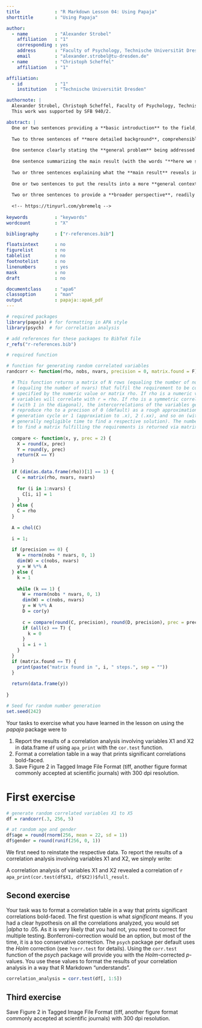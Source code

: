 ```yaml
---
title             : "R Markdown Lesson 04: Using Papaja"
shorttitle        : "Using Papaja"

author: 
  - name          : "Alexander Strobel"
    affiliation   : "1"
    corresponding : yes
    address       : "Faculty of Psychology, Technische Universität Dresden, 01062 Dresden, Germany"
    email         : "alexander.strobel@tu-dresden.de"
  - name          : "Christoph Scheffel"
    affiliation   : "1"

affiliation:
  - id            : "1"
    institution   : "Technische Universität Dresden"

authornote: |
  Alexander Strobel, Christoph Scheffel, Faculty of Psychology, Technische Universität Dresden, 01062 Dresden, Germany; 
  This work was supported by SFB 940/2. 

abstract: |
  One or two sentences providing a **basic introduction** to the field,  comprehensible to a scientist in any discipline.
  
  Two to three sentences of **more detailed background**, comprehensible  to scientists in related disciplines.
  
  One sentence clearly stating the **general problem** being addressed by  this particular study.
  
  One sentence summarizing the main result (with the words "**here we show**" or their equivalent).
  
  Two or three sentences explaining what the **main result** reveals in direct comparison to what was thought to be the case previously, or how the  main result adds to previous knowledge.
  
  One or two sentences to put the results into a more **general context**.
  
  Two or three sentences to provide a **broader perspective**, readily comprehensible to a scientist in any discipline.
  
  <!-- https://tinyurl.com/ybremelq -->
  
keywords          : "keywords"
wordcount         : "X"

bibliography      : ["r-references.bib"]

floatsintext      : no
figurelist        : no
tablelist         : no
footnotelist      : no
linenumbers       : yes
mask              : no
draft             : no

documentclass     : "apa6"
classoption       : "man"
output            : papaja::apa6_pdf
---
```


```r
# required packages
library(papaja) # for formatting in APA style 
library(psych)  # for correlation analysis

# add references for these packages to BibTeX file
r_refs("r-references.bib")

# required function

# function for generating random correlated variables
randcorr <- function(rho, nobs, nvars, precision = 0, matrix.found = F) {

  # This function returns a matrix of N rows (equaling the number of nobs) by P colums
  # (equaling the number of nvars) that fulfil the requirement to be correlated as
  # specified by the numeric value or matrix rho. If rho is a numeric value, all
  # variables will correlate with r = rho. If rho is a symmetric correlation matrix
  # (with 1 in the diagonal), the intercorrelations of the variables generated will
  # reproduce rho to a precison of 0 (default) as a rough approximation using only one
  # generation cycle or 1 (approxiation to .x), 2 (.xx), and so on (with increasing, but
  # generally negligible time to find a respective solution). The number of cycles needed
  # to find a matrix fulfilling the requirements is returned via matrix.found=T.
  
  compare <- function(x, y, prec = 2) {
    X = round(x, prec)
    Y = round(y, prec)
    return(X == Y)
  }
  
  if (dim(as.data.frame(rho))[1] == 1) {
    C = matrix(rho, nvars, nvars)
    
    for (i in 1:nvars) {
      C[i, i] = 1
    }
  } else {
    C = rho
  }
  
  A = chol(C)

  i = 1;
  
  if (precision == 0) {
    W = rnorm(nobs * nvars, 0, 1)
    dim(W) = c(nobs, nvars)
    y = W %*% A
  } else {
    k = 1
    
    while (k == 1) {
      W = rnorm(nobs * nvars, 0, 1)
      dim(W) = c(nobs, nvars)
      y = W %*% A
      D = cor(y)
      
      c = compare(round(C, precision), round(D, precision), prec = precision)
      if (all(c) == T) {
        k = 0
      }
      i = i + 1
    }
  }
  if (matrix.found == T) {
    print(paste("matrix found in ", i, " steps.", sep = ""))
  }
  
  return(data.frame(y))
  
}
```

```r
# Seed for random number generation
set.seed(242)
```

Your tasks to exercise what you have learned in the lesson on using the *papaja* package were to 

1. Report the results of a correlation analysis involving variables X1 and X2 in data.frame `df` using `apa_print` with the `cor.test` function.
2. Format a correlation table in a way that prints significant correlations bold-faced.
3. Save Figure 2 in Tagged Image File Format (tiff, another figure format commonly accepted at scientific journals) with 300 dpi resolution.

# First exercise

```r
# generate random correlated variables X1 to X5
df = randcorr(.3, 256, 5)

# at random age and gender
df$age = round(rnorm(256, mean = 22, sd = 1))
df$gender = round(runif(256, 0, 1))
```

We first need to reinstate the respective data. To report the results of a correlation analysis involving variables X1 and X2, we simply write: 

A correlation analysis of variables X1 and X2 revealed a correlation of `r apa_print(cor.test(df$X1, df$X2))$full_result`.

## Second exercise

Your task was to format a correlation table in a way that prints significant correlations bold-faced. The first question is what *significant* means. If you had a clear hypothesis on all the correlations analyzed, you would set $|alpha$ to .05. As it is very likely that you had not, you need to correct for multiple testing. Bonferroni-correction would be an option, but most of the time, it is a too conservative correction. The `psych` package per default uses the *Holm* correction (see `?corr.test` for details). Using the `corr.test` function of the *psych* package will provide you with the *Holm*-corrected $p$-values. You use these values to format the results of your correlation analysis in a way that R Markdown "understands".

```r
correlation_analysis = corr.test(df[, 1:5])


```

## Third exercise

Save Figure 2 in Tagged Image File Format (tiff, another figure format commonly accepted at scientific journals) with 300 dpi resolution.

